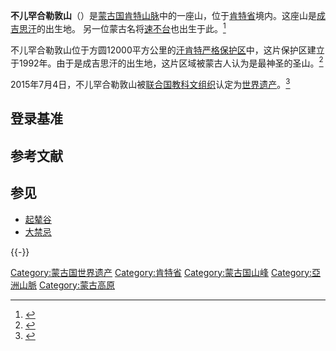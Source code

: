 {{coord|48|45|14|N|108|39|50|E|region:MN_type:mountain_source:GNS-enwiki|display=title}}
{{世界遺産概要表
|site_img = File:Burkhan Khaldun mount3.jpg
|site_img_capt = 
|site_img_width = 275px
|zh_name = 大不儿罕合勒敦山及其周围的神圣景观
|en_name = Great Burkhan Khaldun Mountain and its surrounding sacred landscape
|fr_name = Grande montagne Burkhan Khaldun et son paysage sacré environnant
| Region = 亚洲和太平洋地区
|country = {{MGL}}
| Type   = 文化
|area = 
| ID  = 1440
|criterion_c = (iv, vi)
|rg_year = 2015年
|ex_rg_year = 
| locmapin = Mongolia
| latitude  = 48.45
| longitude = 108.39
|}}
'''不儿罕合勒敦山'''（{{mong|m=ᠪᠤᠷᠬᠠᠨ ᠬᠠᠯᠳᠤᠨ|k=Бурхан Халдун|n=不兒<small><sup>中</sup></small>罕 <small><sup>中</sup></small>合<small><sub>勒</sub></small>敦}}）是[[蒙古国|蒙古国]][[肯特山脉|肯特山脉]]中的一座山，位于[[肯特省|肯特省]]境内。这座山是[[成吉思汗|成吉思汗]]的出生地。 另一位蒙古名将[[速不台|速不台]]也出生于此。<ref name=Nomination>{{Cite web|url=http://whc.unesco.org/uploads/nominations/1440.pdf|format=pdf|title=Great Burkhan Khaldun Mountain and its surrounding sacred landscape: Nomination (Amended text)|year=2015|accessdate=19 November 2015|publisher=[[UNESCO|UNESCO]] organization|archive-date=2020-07-05|archive-url=https://web.archive.org/web/20200705141514/https://whc.unesco.org/uploads/nominations/1440.pdf|dead-url=no}}</ref>

不儿罕合勒敦山位于方圆12000平方公里的[[汗肯特严格保护区|汗肯特严格保护区]]中，这片保护区建立于1992年。由于是成吉思汗的出生地，这片区域被蒙古人认为是最神圣的圣山。<ref name=Khal>{{Cite web|url=http://ireport.cnn.com/docs/DOC-872793|title=Burkhan Khaldun|accessdate=19 November 2015|date=4 November 2012|publisher=CNN|archive-url=https://web.archive.org/web/20151119193148/http://ireport.cnn.com/docs/DOC-872793|archive-date=2015-11-19|dead-url=yes}}</ref>

2015年7月4日，不儿罕合勒敦山被[[联合国教科文组织|联合国教科文组织]]认定为[[世界遗产|世界遗产]]。<ref name=Land>{{Cite web|url=http://whc.unesco.org/en/list/1440|title=Great Burkhan Khaldun Mountain and its surrounding sacred landscape|accessdate=19 November 2015|publisher=UNESCO Organization|archive-date=2018-07-12|archive-url=https://web.archive.org/web/20180712222933/http://whc.unesco.org/en/list/1440|dead-url=no}}</ref>

== 登录基准 ==
{{世界遗产基准|4|6}}

== 参考文献 ==
{{Reflist}}

== 参见 ==
{{Portal box|蒙古}}
* [[起辇谷|起辇谷]]
* [[大禁忌|大禁忌]]

{{-}}
{{蒙古國世界遺產}}

[[Category:蒙古国世界遗产|Category:蒙古国世界遗产]]
[[Category:肯特省|Category:肯特省]]
[[Category:蒙古国山峰|Category:蒙古国山峰]]
[[Category:亞洲山脈|Category:亞洲山脈]]
[[Category:蒙古高原|Category:蒙古高原]]